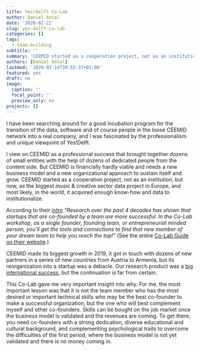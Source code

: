 ```yaml
---
title: Yes!Delft Co-Lab
author: Daniel Antal
date: '2020-02-22'
slug: yes-delft-co-lab
categories: []
tags:
  - team-building
subtitle: ''
summary: 'CEEMID started as a cooperation project, not as an institution, and now, as the biggest music & creative sector data project in Europe, and most likely, in the world, it badly needs to re-organize its loose team around a new business model and a new organizational approach.'
authors: [Daniel Antal]
lastmod: '2020-03-14T20:55:37+01:00'
featured: yes
draft: no
image:
  caption: ''
  focal_point: ''
  preview_only: no
projects: []
---
```


I have been searching around for a good incubation program for the transition of the data, software and of course people in the loose CEEMID network into a real company, and I was fascinated by the professionalism and unique viewpoint of Yes!Delft.  

I view on CEEMID as a professional success that brought together dozens of small entities with the help of dozens of dedicated people from the content side.  But CEEMID is financially hardly viable and needs a new business model and a new organizational approach to sustain itself and grow. CEEMID started as a cooperation project, not as an institution, but now, as the biggest music & creative sector data project in Europe, and most likely, in the world, it acquired enough know-how and data to institutionalize.

According to their [intro](https://www.yesdelft.com/events/colab-nov15/) *"Research over the past 4 decades has shown that startups that are co-founded by a team are more successful. In the Co-Lab workshop, as a single founder, founding team, or entrepreneurial minded person, you’ll get the tools and connections to find that new member of your dream team to help you reach the top!"* (See the entire [Co-Lab Guide on their website](https://www.yesdelft.com/wp-content/uploads/2019/09/CO-LAB-GUIDE.pdf).)

CEEMID made its biggest growth in 2019, it got in touch with dozens of new partners in a series of new countries from Austria to Armenia, but its reorganization into a startup was a debacle. Our research product was a [big international success](https://dataobservatory.eu/post/2020-01-30-ceereport/), but the continuation is far from certain. 

This Co-Lab gave me very important insight into why.  For me, the most important lesson was that it is not the team member who has the most desired or important technical skills who may be the best co-founder to make a successful organization, but the one who will best complement myself and other co-founders.  Skills can be bought on the job market once the business model is validated and the revenues are coming.  To get there, you need co-founders with a strong dedication, diverse educational and cultural background, and complementing psychological traits to overcome the difficulties of the first period, where the business model is not yet validated and there is no money coming in.